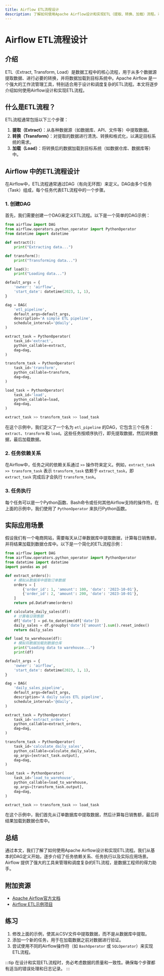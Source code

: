 ```yaml
---
title: Airflow ETL流程设计
description: 了解如何使用Apache Airflow设计和实现ETL（提取、转换、加载）流程。本文适合初学者，涵盖基本概念、代码示例和实际应用场景。
---
```


# Airflow ETL流程设计

## 介绍

ETL（Extract, Transform, Load）是数据工程中的核心流程，用于从多个数据源提取数据、进行必要的转换，并将数据加载到目标系统中。Apache Airflow 是一个强大的工作流管理工具，特别适合用于设计和调度复杂的ETL流程。本文将逐步介绍如何使用Airflow设计和实现ETL流程。

## 什么是ETL流程？

ETL流程通常包括以下三个步骤：

1. **提取（Extract）**：从各种数据源（如数据库、API、文件等）中提取数据。
2. **转换（Transform）**：对提取的数据进行清洗、转换和格式化，以满足目标系统的需求。
3. **加载（Load）**：将转换后的数据加载到目标系统（如数据仓库、数据库等）中。

## Airflow 中的ETL流程设计

在Airflow中，ETL流程通常通过DAG（有向无环图）来定义。DAG由多个任务（Task）组成，每个任务代表ETL流程中的一个步骤。

### 1. 创建DAG

首先，我们需要创建一个DAG来定义ETL流程。以下是一个简单的DAG示例：

```python
from airflow import DAG
from airflow.operators.python_operator import PythonOperator
from datetime import datetime

def extract():
    print("Extracting data...")

def transform():
    print("Transforming data...")

def load():
    print("Loading data...")

default_args = {
    'owner': 'airflow',
    'start_date': datetime(2023, 1, 1),
}

dag = DAG(
    'etl_pipeline',
    default_args=default_args,
    description='A simple ETL pipeline',
    schedule_interval='@daily',
)

extract_task = PythonOperator(
    task_id='extract',
    python_callable=extract,
    dag=dag,
)

transform_task = PythonOperator(
    task_id='transform',
    python_callable=transform,
    dag=dag,
)

load_task = PythonOperator(
    task_id='load',
    python_callable=load,
    dag=dag,
)

extract_task >> transform_task >> load_task
```

在这个示例中，我们定义了一个名为 `etl_pipeline` 的DAG，它包含三个任务：`extract`、`transform` 和 `load`。这些任务按顺序执行，即先提取数据，然后转换数据，最后加载数据。

### 2. 任务依赖关系

在Airflow中，任务之间的依赖关系通过 `>>` 操作符来定义。例如，`extract_task >> transform_task` 表示 `transform_task` 依赖于 `extract_task`，即 `extract_task` 完成后才会执行 `transform_task`。

### 3. 任务执行

每个任务可以是一个Python函数、Bash命令或任何其他Airflow支持的操作符。在上面的示例中，我们使用了 `PythonOperator` 来执行Python函数。

## 实际应用场景

假设我们有一个电商网站，需要每天从订单数据库中提取数据，计算每日销售额，并将结果加载到数据仓库中。以下是一个简化的ETL流程示例：

```python
from airflow import DAG
from airflow.operators.python_operator import PythonOperator
from datetime import datetime
import pandas as pd

def extract_orders():
    # 模拟从数据库中提取订单数据
    orders = [
        {'order_id': 1, 'amount': 100, 'date': '2023-10-01'},
        {'order_id': 2, 'amount': 200, 'date': '2023-10-01'},
    ]
    return pd.DataFrame(orders)

def calculate_daily_sales(df):
    # 计算每日销售额
    df['date'] = pd.to_datetime(df['date'])
    daily_sales = df.groupby('date')['amount'].sum().reset_index()
    return daily_sales

def load_to_warehouse(df):
    # 模拟将数据加载到数据仓库
    print("Loading data to warehouse...")
    print(df)

default_args = {
    'owner': 'airflow',
    'start_date': datetime(2023, 1, 1),
}

dag = DAG(
    'daily_sales_pipeline',
    default_args=default_args,
    description='A daily sales ETL pipeline',
    schedule_interval='@daily',
)

extract_task = PythonOperator(
    task_id='extract_orders',
    python_callable=extract_orders,
    dag=dag,
)

transform_task = PythonOperator(
    task_id='calculate_daily_sales',
    python_callable=calculate_daily_sales,
    op_args=[extract_task.output],
    dag=dag,
)

load_task = PythonOperator(
    task_id='load_to_warehouse',
    python_callable=load_to_warehouse,
    op_args=[transform_task.output],
    dag=dag,
)

extract_task >> transform_task >> load_task
```

在这个示例中，我们首先从订单数据库中提取数据，然后计算每日销售额，最后将结果加载到数据仓库中。

## 总结

通过本文，我们了解了如何使用Apache Airflow设计和实现ETL流程。我们从基本的DAG定义开始，逐步介绍了任务依赖关系、任务执行以及实际应用场景。Airflow 提供了强大的工具来管理和调度复杂的ETL流程，是数据工程师的得力助手。

## 附加资源

- [Apache Airflow官方文档](https://airflow.apache.org/docs/)
- [Airflow ETL示例项目](https://github.com/apache/airflow/tree/main/airflow/example_dags)

## 练习

1. 修改上面的示例，使其从CSV文件中提取数据，而不是从数据库中提取。
2. 添加一个新的任务，用于在加载数据之前对数据进行验证。
3. 尝试使用不同的Airflow操作符（如 `BashOperator` 或 `SQLOperator`）来实现ETL流程。

:::tip
在设计和实现ETL流程时，务必考虑数据的质量和一致性。确保每个步骤都有适当的错误处理和日志记录。
:::